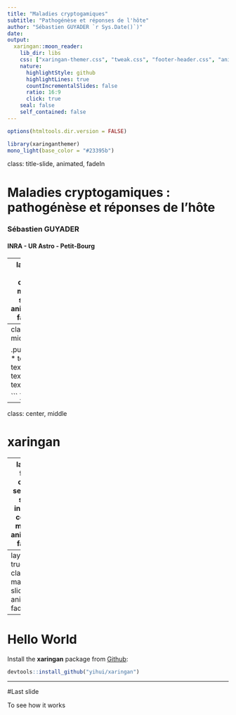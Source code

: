 ```yaml
---
title: "Maladies cryptogamiques"
subtitle: "Pathogénèse et réponses de l'hôte"
author: "Sébastien GUYADER `r Sys.Date()`)"
date: 
output:
  xaringan::moon_reader:
    lib_dir: libs
    css: ["xaringan-themer.css", "tweak.css", "footer-header.css", "animate.css"]
    nature:
      highlightStyle: github
      highlightLines: true
      countIncrementalSlides: false
      ratio: 16:9
      click: true
    seal: false
    self_contained: false
---
```


```r
options(htmltools.dir.version = FALSE)
```
```r
library(xaringanthemer)
mono_light(base_color = "#23395b")
```

class: title-slide, animated, fadeIn

# Maladies cryptogamiques : pathogénèse et réponses de l'hôte
### Sébastien GUYADER
#### INRA - UR Astro - Petit-Bourg

---
layout: true
class: main-slide, animated, fadeIn
<div class="my-footer"><span>S. Guyader &nbsp; - &nbsp; Maladies cryptogamiques : pathogénèse et réponses de l'hôte</span></div> 

---
class: middle

.pull-left[
* text 1
* text 2
* text 1
* text 2
<br/>
```r
library(car)
coplot(prestige ~ income|education, panel=panel.car, 
  col="red", data=Prestige)
```
]
.pull-right[
```r
plot(repwt ~ weight, pch=c(1,2)[sex], data=Davis)
regLine(lm(repwt~weight, subset=sex=="M", data=Davis))
regLine(lm(repwt~weight, subset=sex=="F", data=Davis), lty=2)

```
]

---

class: center, middle

# xaringan

---
layout: false
class: section-slide, inverse, center, middle, animated, fadeIn

# Get Started

---
layout: true
class: main-slide, animated, fadeIn

---

# Hello World

Install the **xaringan** package from [Github](https://github.com/yihui/xaringan):

```r
devtools::install_github("yihui/xaringan")
```

---

#Last slide

To see how it works